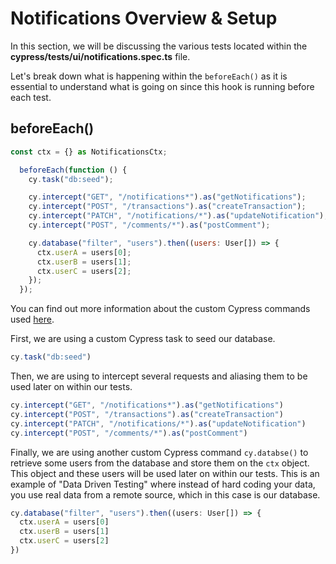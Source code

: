 # Notifications Overview & Setup

In this section, we will be discussing the various tests located within the **cypress/tests/ui/notifications.spec.ts** file.

Let's break down what is happening within the `beforeEach()` as it is essential to understand what is going on since this hook is running before each test.

## beforeEach()

```js
const ctx = {} as NotificationsCtx;

  beforeEach(function () {
    cy.task("db:seed");

    cy.intercept("GET", "/notifications*").as("getNotifications");
    cy.intercept("POST", "/transactions").as("createTransaction");
    cy.intercept("PATCH", "/notifications/*").as("updateNotification");
    cy.intercept("POST", "/comments/*").as("postComment");

    cy.database("filter", "users").then((users: User[]) => {
      ctx.userA = users[0];
      ctx.userB = users[1];
      ctx.userC = users[2];
    });
  });

```

You can find out more information about the custom Cypress commands used [here](/real-world-examples/custom-cypress-commands).

First, we are using a custom Cypress task to seed our database.

```js
cy.task("db:seed")
```

Then, we are using <apiLink apiName="intercept" displayName="cy.intercept()" /> to intercept several requests and aliasing them to be used later on within our tests.

```js
cy.intercept("GET", "/notifications*").as("getNotifications")
cy.intercept("POST", "/transactions").as("createTransaction")
cy.intercept("PATCH", "/notifications/*").as("updateNotification")
cy.intercept("POST", "/comments/*").as("postComment")
```

Finally, we are using another custom Cypress command `cy.databse()` to retrieve some users from the database and store them on the `ctx` object. This object and these users will be used later on within our tests.
This is an example of "Data Driven Testing" where instead of hard coding your data, you use real data from a remote source, which in this case is our database.

```js
cy.database("filter", "users").then((users: User[]) => {
  ctx.userA = users[0]
  ctx.userB = users[1]
  ctx.userC = users[2]
})
```

